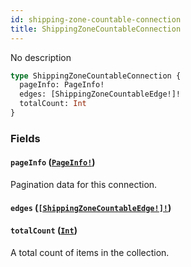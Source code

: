 ```yaml
---
id: shipping-zone-countable-connection
title: ShippingZoneCountableConnection
---
```


No description

```graphql
type ShippingZoneCountableConnection {
  pageInfo: PageInfo!
  edges: [ShippingZoneCountableEdge!]!
  totalCount: Int
}
```

### Fields

#### `pageInfo` ([`PageInfo!`](/developer/api-reference/objects/page-info))

Pagination data for this connection.

#### `edges` ([`[ShippingZoneCountableEdge!]!`](/developer/api-reference/objects/shipping-zone-countable-edge))

#### `totalCount` ([`Int`](/developer/api-reference/scalars/int))

A total count of items in the collection.
